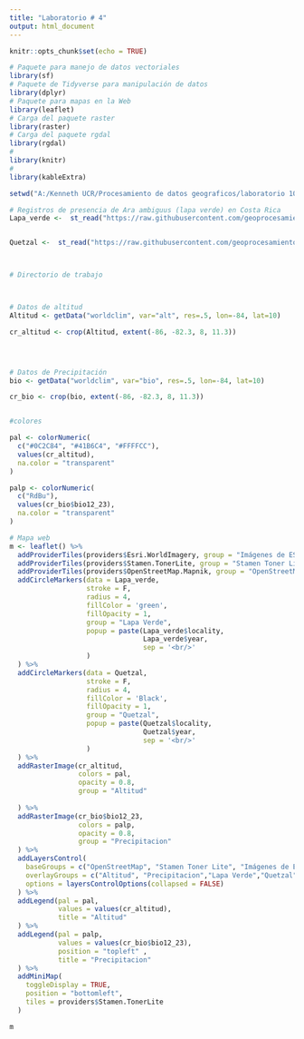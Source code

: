 ---
title: "Laboratorio # 4"
output: html_document
---

```{r setup, include=FALSE}
knitr::opts_chunk$set(echo = TRUE)

# Paquete para manejo de datos vectoriales
library(sf)
# Paquete de Tidyverse para manipulación de datos
library(dplyr)
# Paquete para mapas en la Web
library(leaflet)
# Carga del paquete raster
library(raster)
# Carga del paquete rgdal
library(rgdal)
#
library(knitr)
#
library(kableExtra)

setwd("A:/Kenneth UCR/Procesamiento de datos geograficos/laboratorio 10")

# Registros de presencia de Ara ambiguus (lapa verde) en Costa Rica
Lapa_verde <-  st_read("https://raw.githubusercontent.com/geoprocesamiento-2020i/datos/master/biodiversidad/registros-presencia/cr/cr-ara-ambiguus.geojson")


Quetzal <-  st_read("https://raw.githubusercontent.com/geoprocesamiento-2020i/datos/master/biodiversidad/registros-presencia/cr/cr_pharomachrus_mocinno.geojson")



# Directorio de trabajo



# Datos de altitud
Altitud <- getData("worldclim", var="alt", res=.5, lon=-84, lat=10)

cr_altitud <- crop(Altitud, extent(-86, -82.3, 8, 11.3)) 




# Datos de Precipitación
bio <- getData("worldclim", var="bio", res=.5, lon=-84, lat=10)

cr_bio <- crop(bio, extent(-86, -82.3, 8, 11.3)) 


#colores

pal <- colorNumeric(
  c("#0C2C84", "#41B6C4", "#FFFFCC"), 
  values(cr_altitud), 
  na.color = "transparent"
)

palp <- colorNumeric(
  c("RdBu"), 
  values(cr_bio$bio12_23), 
  na.color = "transparent"
)


```


```{r}

# Mapa web
m <- leaflet() %>% 
  addProviderTiles(providers$Esri.WorldImagery, group = "Imágenes de ESRI") %>% 
  addProviderTiles(providers$Stamen.TonerLite, group = "Stamen Toner Lite") %>%
  addProviderTiles(providers$OpenStreetMap.Mapnik, group = "OpenStreetMap") %>%
  addCircleMarkers(data = Lapa_verde,
                   stroke = F,
                   radius = 4,
                   fillColor = 'green',
                   fillOpacity = 1,
                   group = "Lapa Verde",
                   popup = paste(Lapa_verde$locality, 
                                 Lapa_verde$year, 
                                 sep = '<br/>'
                   )
  ) %>%
  addCircleMarkers(data = Quetzal,
                   stroke = F,
                   radius = 4,
                   fillColor = 'Black',
                   fillOpacity = 1,
                   group = "Quetzal",
                   popup = paste(Quetzal$locality, 
                                 Quetzal$year, 
                                 sep = '<br/>'
                   )
  ) %>%
  addRasterImage(cr_altitud, 
                 colors = pal, 
                 opacity = 0.8, 
                 group = "Altitud"
                 
  ) %>%
  addRasterImage(cr_bio$bio12_23, 
                 colors = palp, 
                 opacity = 0.8, 
                 group = "Precipitacion"
  ) %>%
  addLayersControl(
    baseGroups = c("OpenStreetMap", "Stamen Toner Lite", "Imágenes de ESRI"),
    overlayGroups = c("Altitud", "Precipitacion","Lapa Verde","Quetzal"),
    options = layersControlOptions(collapsed = FALSE)    
  ) %>%
  addLegend(pal = pal, 
            values = values(cr_altitud), 
            title = "Altitud"
  ) %>%
  addLegend(pal = palp, 
            values = values(cr_bio$bio12_23),
            position = "topleft" ,
            title = "Precipitacion"
  ) %>%
  addMiniMap(
    toggleDisplay = TRUE,
    position = "bottomleft",
    tiles = providers$Stamen.TonerLite
  )

m

```



